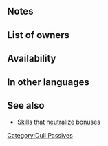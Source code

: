{{SkillPage Tabs}}{{Passive
|type=B
|exclusive=0
|1name=Dull Close 1
|1tagid=SID_強化無効・近距離1
|1promotionRarity=4
|1promotionTier=1
|1required=-
|1effect=At start of combat, if unit's HP = 100% and foe uses sword, lance, axe, dragonstone, or beast damage, neutralizes foe's bonuses (from skills like Fortify, Rally, etc.) during combat.
|1cost=60
|2name=Dull Close 2
|2tagid=SID_強化無効・近距離2
|2promotionRarity=5
|2promotionTier=1
|2effect=At start of combat, if unit's HP ≥ 50% and foe uses sword, lance, axe, dragonstone, or beast damage, neutralizes foe's bonuses (from skills like Fortify, Rally, etc.) during combat.
|2cost=120
|3name=Dull Close 3
|3tagid=SID_強化無効・近距離3
|3effect=If foe uses sword, lance, axe, dragonstone, or beast damage, neutralizes foe's bonuses (from skills like Fortify, Rally, etc.) during combat.
|3cost=240
|canUseWeapon={{WeaponList|Close}}
|canUseMove={{MoveList|all}}
|properties=random_all
}}
==Notes==
{{Bonus neutralization}}
==List of owners==
{{Skill Hero List}}

==Availability==
{{PassiveFocusList}}
{{PassiveDistributionList}}
{{PassiveCombatManualList}}
==In other languages==
{{OtherLanguages
|japanese=強化無効・近距離
|german=Anti-Nahkampf
|spanishEU=Cobijo cercano
|spanishLA=Cobijo cercano
|french=Affaibl. proche
|italian=Anti-mischia
|chineseTW=強化無效・近距離
|portuguese=Abrigo perto
}}

==See also==
* [[Skills that neutralize bonuses]]
{{Passives Navbox|B}}
[[Category:Dull Passives]]